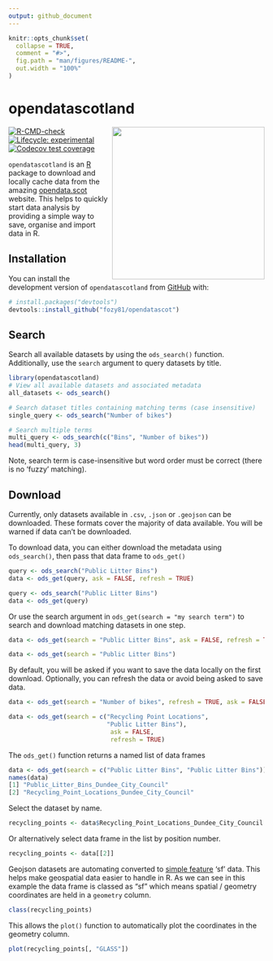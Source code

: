 ```yaml
---
output: github_document
---
```


<!-- README.md is generated from README.Rmd. Please edit that file -->

```r
knitr::opts_chunk$set(
  collapse = TRUE,
  comment = "#>",
  fig.path = "man/figures/README-",
  out.width = "100%"
)
```

# opendatascotland

<img src='https://github.com/fozy81/opendatascot/blob/master/inst/sticker/scotmaps.png?raw=true' align="right" width="300" />

<!-- badges: start -->
[![R-CMD-check](https://github.com/fozy81/opendatascot/actions/workflows/R-CMD-check.yaml/badge.svg)](https://github.com/fozy81/opendatascot/actions/workflows/R-CMD-check.yaml)
[![Lifecycle: experimental](https://img.shields.io/badge/lifecycle-experimental-orange.svg)](https://lifecycle.r-lib.org/articles/stages.html#experimental)
[![Codecov test coverage](https://codecov.io/gh/fozy81/opendatascot/branch/master/graph/badge.svg)](https://app.codecov.io/gh/fozy81/opendatascot?branch=master)
<!-- badges: end -->

`opendatascotland` is an [R](https://www.r-project.org/) package to download and
locally cache data from the amazing [opendata.scot](https://opendata.scot/)
website. This helps to quickly start data analysis by providing a simple way to
save, organise and import data in R.

## Installation

You can install the development version of `opendatascotland` from
[GitHub](https://github.com/) with:

``` r
# install.packages("devtools")
devtools::install_github("fozy81/opendatascot")
```

## Search

Search all available datasets by using the `ods_search()` function. Additionally, use the `search` argument to query datasets by title.

```r
library(opendatascotland)
# View all available datasets and associated metadata
all_datasets <- ods_search()

# Search dataset titles containing matching terms (case insensitive)
single_query <- ods_search("Number of bikes")

# Search multiple terms
multi_query <- ods_search(c("Bins", "Number of bikes"))
head(multi_query, 3)
```

Note, search term is case-insensitive but word order must be correct (there is
no 'fuzzy' matching).

## Download

Currently, only datasets available in `.csv`, `.json` or `.geojson` can be
downloaded. These formats cover the majority of data available. You will be
warned if data can't be downloaded.
  
To download data, you can either download the metadata using `ods_search()`,
then pass that data frame to `ods_get()`

```r
query <- ods_search("Public Litter Bins")
data <- ods_get(query, ask = FALSE, refresh = TRUE)
```

```r
query <- ods_search("Public Litter Bins")
data <- ods_get(query)
```

Or use the search argument in `ods_get(search = "my search term")` to search and
download matching datasets in one step.

```r
data <- ods_get(search = "Public Litter Bins", ask = FALSE, refresh = TRUE)
```

```r
data <- ods_get(search = "Public Litter Bins")
```

By default, you will be asked if you want to save the data locally on the first
download. Optionally, you can refresh the data or avoid being asked to save
data.

```r
data <- ods_get(search = "Number of bikes", refresh = TRUE, ask = FALSE)
```

```r
data <- ods_get(search = c("Recycling Point Locations",
                           "Public Litter Bins"),
                            ask = FALSE,
                            refresh = TRUE)
```

The `ods_get()` function returns a named list of data frames

```r
data <- ods_get(search = c("Public Litter Bins", "Public Litter Bins"))
names(data)
[1] "Public_Litter_Bins_Dundee_City_Council"       
[2] "Recycling_Point_Locations_Dundee_City_Council"
```

Select the dataset by name.

```r
recycling_points <- data$Recycling_Point_Locations_Dundee_City_Council
```

Or alternatively select data frame in the list by position number.

```r
recycling_points <- data[[2]]
```

Geojson datasets are automating converted to  [simple
feature](https://r-spatial.github.io/sf/) 'sf' data. This helps make geospatial
data easier to handle in R. As we can see in this example the data frame is
classed as "sf" which means spatial / geometry coordinates are held in a
`geometry` column.

```r
class(recycling_points) 
```

This allows the `plot()` function to automatically plot the coordinates in the
geometry column.

```r
plot(recycling_points[, "GLASS"])
```

